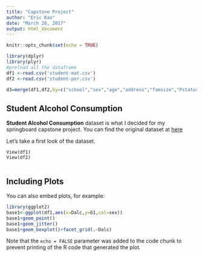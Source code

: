 ```yaml
---
title: "Capstone Project"
author: "Eric Kao"
date: "March 26, 2017"
output: html_document
---
```


```r
knitr::opts_chunk$set(echo = TRUE)

library(dplyr)
library(plyr)
#preload all the dataframe
df1 <-read.csv('student-mat.csv')
df2 <-read.csv('student-por.csv')

d3=merge(df1,df2,by=c("school","sex","age","address","famsize","Pstatus","Medu","Fedu","Mjob","Fjob","reason","nursery","internet"))

```

## Student Alcohol Consumption

**Student Alcohol Consumption** dataset is what I decided for my springboard capstone project. You can find the original dataset at [here](https://www.kaggle.com/uciml/student-alcohol-consumption)

Let's take a first look of the dataset.

```{}
View(df1)
View(df2)


```

## Including Plots

You can also embed plots, for example:

```r
library(ggplot2)
base1<-ggplot(df1,aes(x=Dalc,y=G1,col=sex))
base1+geom_point()
base1+geom_jitter()
base1+geom_boxplot()+facet_grid(.~Dalc)
```

Note that the `echo = FALSE` parameter was added to the code chunk to prevent printing of the R code that generated the plot.
